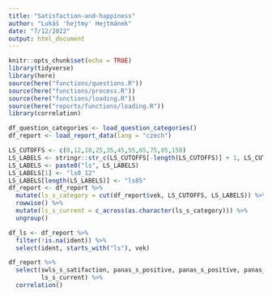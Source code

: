 ```yaml
---
title: "Satisfaction-and-happiness"
author: "Lukáš 'hejtmy' Hejtmánek"
date: "7/12/2022"
output: html_document
---
```


```r
knitr::opts_chunk$set(echo = TRUE)
library(tidyverse)
library(here)
source(here("functions/questions.R"))
source(here("functions/process.R"))
source(here("functions/loading.R"))
source(here("reports/functions/loading.R"))
library(correlation)
```

```r
df_question_categories <- load_question_categories()
df_report <- load_report_data(lang = "czech")
```

```r


LS_CUTOFFS <- c(0,12,18,25,35,45,55,65,75,85,150)
LS_LABELS <- stringr::str_c(LS_CUTOFFS[-length(LS_CUTOFFS)] + 1, LS_CUTOFFS[-1], sep = "_")
LS_LABELS <- paste0("ls", LS_LABELS)
LS_LABELS[1] <- "ls0_12"
LS_LABELS[length(LS_LABELS)] <- "ls85"
df_report <- df_report %>%
  mutate(ls_s_category = cut(df_report$vek, LS_CUTOFFS, LS_LABELS)) %>%
  rowwise() %>%
  mutate(ls_s_current = c_across(as.character(ls_s_category))) %>%
  ungroup()

df_ls <- df_report %>%
  filter(!is.na(ident)) %>%
  select(ident, starts_with("ls"), vek)
```


```r
df_report %>%
  select(swls_s_satifaction, panas_s_positive, panas_s_positive, panas_s_hedonic,
         ls_s_current) %>%
  correlation()
```